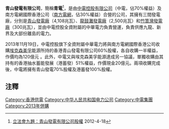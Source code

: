 '''青山發電有限公司'''，簡稱'''青電'''<ref>[http://www.info.gov.hk/gia/general/201204/18/P201204180429.htm 立法會九題：青山發電有限公司股權] {{Wayback|url=http://www.info.gov.hk/gia/general/201204/18/P201204180429.htm |date=20191031040350 }}2012-4-18</ref>，是由[[中電控股|中電控股有限公司]]（中電，佔70%權益）及南方電網國際香港公司（[[南方電網|南方電網]]，佔30%權益）合營的公司，其擁有三間發電廠，分別是[[青山發電廠|青山發電廠]]（4,108兆瓦）、[[龍鼓灘發電廠|龍鼓灘發電廠]]（2,500兆瓦）和[[竹篙灣發電廠|竹篙灣發電廠]]（300兆瓦），並由中電控股全資附屬的中華電力負責營運，負責供應九龍、新界及大部份離島的電力。

2013年11月19日，中電控股旗下全資附屬中華電力將與南方電網國際香港公司收購[[埃克森美孚|埃克森美孚]]能源所持的香港青山發電有限公司60%股權，各自收購一半權益，作價均為120億元 。此外，中電又與埃克森美孚能源達成另一協議，單獨收購由其持有的香港抽水蓄能發展（港蓄發）51%權益，作價現金20億元。兩項收購完成後，中電將擁有青山發電70%股權及港蓄發100%股權。

==注釋==
<references />
[[Category:香港供電|Category:香港供電]]
[[Category:中华人民共和国电力公司|Category:中华人民共和国电力公司]]
[[Category:中電集團|Category:中電集團]]
[[Category:2013年併購|Category:2013年併購]]
